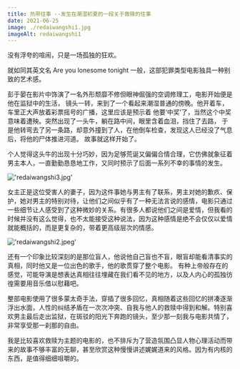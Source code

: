 ```yaml
---
title: 热带往事 --发生在潮湿初夏的一段关于救赎的往事
date: 2021-06-25
image: ./redaiwangshi1.jpg
imageAlt: redaiwangshi1
---
```


没有浮夸的喧闹，只是一场孤独的狂欢。

就如同其英文名 Are you lonesome tonight 一般，这部犯罪类型电影独具一种别致的艺术感。

彭于晏在影片中饰演了一名外形颓靡不修但眼神倔强的空调修理工，电影开始便是他在监狱中的生活，
镜头一转，来到了一个看起来潮湿普通的傍晚。他开着车，车里正大声放着彩票摇号的广播，这里应该是预示着
他要‘中奖’了，当然这个中奖意味着遭殃。突然出现了一头牛，躺在路中间，眼里含着血泪，挡住了去路，
于是他转弯去了另一条路，却意外撞到了人，在他倒车检查，发现这人已经没了气息后，将他的尸体推进河道。
故事就这样开始了。

个人觉得这头牛的出现十分巧妙，因为足够荒诞又偏偏合情合理，它仿佛就象征着男主本人，一直勤勤恳恳地工作，又同时预示了后面一系列不幸的事情的发生。

!['redaiwangshi3.jpg'](./redaiwangshi3.jpg)

女主正是这位受害人的妻子，因为这件事她与男主有了联系，男主对她的歉疚、保护，她对男主的特别对待，让他们之间似乎有了一种无法言说的感情，电影只通过一些细节让人感受到了这种微妙的关系。有很多人都说他们之间是爱情，但我看的时候并没有这么觉得，也不太能接受这种说法，因为这种感情是绝不会仅仅以爱情就能概括的，而是更复杂的，带着更高级层次的情感。

!['redaiwangshi2.jpeg'](./redaiwangshi2.jpeg)

还有一个印象比较深刻的是那位盲人，他说他自己盲也不盲，眼盲却能看清事实的真相，同时他又是一位出色的歌手，他的歌贯穿了整个电影。
有种上帝般存在的感觉，可能导演是想表达真相往往埋藏在我们看不见的地方，以及人内心的孤独彷徨需要用音乐借以慰藉吧。

整部电影使用了很多蒙太奇手法，穿插了很多回忆，真相随着这些回忆的拼凑逐渐浮出水面，人性的纠结矛盾在一次次冲突、自我与他人的救赎中得到和解。特别喜欢男主最后走出监狱，在斑驳的阳光下奔跑的镜头，至少那一刻我与电影共情了，非常享受那一刹那的自由。

我是比较喜欢救赎为主题的电影的，也不排斥为了营造氛围凸显人物心理活动而带来的故事不够丰富的无聊，甚至欣赏这种慢慢讲述娓娓道来的风格。因为有内核的东西，是值得细细咀嚼的。
